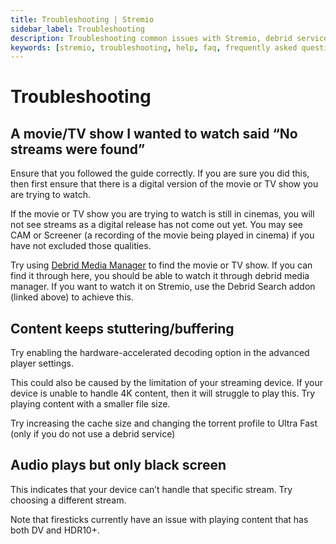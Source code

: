 ```yaml
---
title: Troubleshooting | Stremio
sidebar_label: Troubleshooting
description: Troubleshooting common issues with Stremio, debrid services and addons.
keywords: [stremio, troubleshooting, help, faq, frequently asked questions, stremio guide, stremio help, stremio faq, stremio questions, stremio answers, stremio support, stremio troubleshooting]
---
```

# Troubleshooting

## A movie/TV show I wanted to watch said “No streams were found”

Ensure that you followed the guide correctly. If you are sure you did this, then first ensure that there is a digital version of the movie or TV show you are trying to watch. 

If the movie or TV show you are trying to watch is still in cinemas, you will not see streams as a digital release has not come out yet. You may see CAM or Screener (a recording of the movie being played in cinema) if you have not excluded those qualities.  

Try using [Debrid Media Manager](extras#debrid-media-manager) to find the movie or TV show. If you can find it through here, you should be able to watch it through debrid media manager. If you want to watch it on Stremio, use the Debrid Search addon (linked above) to achieve this.

## Content keeps stuttering/buffering

Try enabling the hardware-accelerated decoding option in the advanced player settings. 

This could also be caused by the limitation of your streaming device. If your device is unable to handle 4K content, then it will struggle to play this. Try playing content with a smaller file size. 

Try increasing the cache size and changing the torrent profile to Ultra Fast (only if you do not use a debrid service)

## Audio plays but only black screen

This indicates that your device can’t handle that specific stream. Try choosing a different stream. 

Note that firesticks currently have an issue with playing content that has both DV and HDR10+.